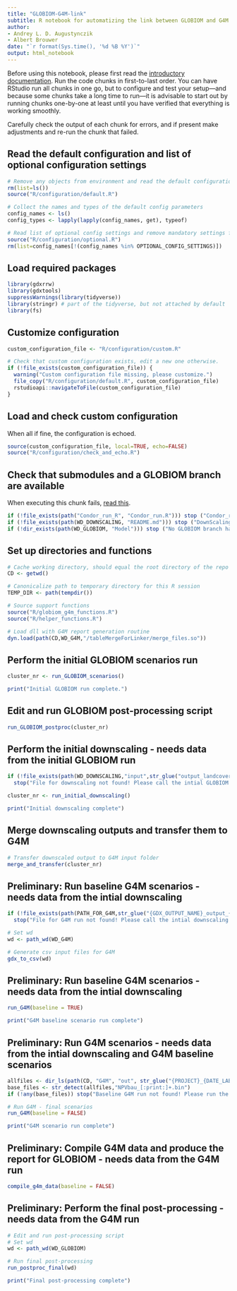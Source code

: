 ```yaml
---
title: "GLOBIOM-G4M-link"
subtitle: R notebook for automatizing the link between GLOBIOM and G4M.
author:
- Andrey L. D. Augustynczik
- Albert Brouwer 
date: "`r format(Sys.time(), '%d %B %Y')`"
output: html_notebook
---
```


Before using this notebook, please first read the [introductory documentation](https://iiasa.github.io/GLOBIOM-G4M-link). Run the code chunks in first-to-last order. You can have RStudio run all chunks in one go, but to configure and test your setup---and because some chunks take a long time to run---it is advisable to start out by running chunks one-by-one at least until you have verified that everything is working smoothly.

Carefully check the output of each chunk for errors, and if present make adjustments and re-run the chunk that failed.

## Read the default configuration and list of optional configuration settings

```r
# Remove any objects from environment and read the default configuration
rm(list=ls())
source("R/configuration/default.R")

# Collect the names and types of the default config parameters
config_names <- ls()
config_types <- lapply(lapply(config_names, get), typeof)

# Read list of optional config settings and remove mandatory settings form the environment
source("R/configuration/optional.R")
rm(list=config_names[!(config_names %in% OPTIONAL_CONFIG_SETTINGS)])
```

## Load required packages

```r
library(gdxrrw)
library(gdxtools)
suppressWarnings(library(tidyverse))
library(stringr) # part of the tidyverse, but not attached by default
library(fs)
```

## Customize configuration

```r
custom_configuration_file <- "R/configuration/custom.R"

# Check that custom configuration exists, edit a new one otherwise.
if (!file_exists(custom_configuration_file)) {
  warning("Custom configuration file missing, please customize.")
  file_copy("R/configuration/default.R", custom_configuration_file)
  rstudioapi::navigateToFile(custom_configuration_file)
}
```

## Load and check custom configuration

When all if fine, the configuration is echoed.

```r
source(custom_configuration_file, local=TRUE, echo=FALSE)
source("R/configuration/check_and_echo.R")
```

## Check that submodules and a GLOBIOM branch are available

When executing this chunk fails, [read this](https://iiasa.github.io/GLOBIOM-G4M-link/#getting-set).

```r
if (!file_exists(path("Condor_run_R", "Condor_run.R"))) stop ("Condor_run_R submodule content is missing!")
if (!file_exists(path(WD_DOWNSCALING, "README.md"))) stop ("DownScaling submodule content is missing!")
if (!dir_exists(path(WD_GLOBIOM, "Model"))) stop ("No GLOBIOM branch has been checked out!")
```

## Set up directories and functions

```r
# Cache working directory, should equal the root directory of the repo's working tree.
CD <- getwd()

# Canonicalize path to temporary directory for this R session
TEMP_DIR <- path(tempdir())

# Source support functions
source("R/globiom_g4m_functions.R")
source("R/helper_functions.R")

# Load dll with G4M report generation routine
dyn.load(path(CD,WD_G4M,"/tableMergeForLinker/merge_files.so"))
```

## Perform the initial GLOBIOM scenarios run

```r
cluster_nr <- run_GLOBIOM_scenarios()

print("Initial GLOBIOM run complete.")
```

## Edit and run GLOBIOM post-processing script

```r
run_GLOBIOM_postproc(cluster_nr)
```

## Perform the initial downscaling - needs data from the initial GLOBIOM run

```r
if (!file_exists(path(WD_DOWNSCALING,"input",str_glue("output_landcover_{PROJECT}_{DATE_LABEL}.gdx"))))
  stop("File for downscaling not found! Please call the intial GLOBIOM run before downscaling")

cluster_nr <- run_initial_downscaling()

print("Initial downscaling complete")
```

## Merge downscaling outputs and transfer them to G4M

```r

# Transfer downscaled output to G4M input folder
merge_and_transfer(cluster_nr)
```

## Preliminary: Run baseline G4M scenarios - needs data from the intial downscaling

```r
if (!file_exists(path(PATH_FOR_G4M,str_glue("{GDX_OUTPUT_NAME}_output_{PROJECT}_{DATE_LABEL}.gdx"))))
  stop("File for G4M run not found! Please call the intial downscaling before the G4M run")

# Set wd
wd <- path_wd(WD_G4M)

# Generate csv input files for G4M 
gdx_to_csv(wd)
```

## Preliminary: Run baseline G4M scenarios - needs data from the intial downscaling

```r
run_G4M(baseline = TRUE)

print("G4M baseline scenario run complete")

```

## Preliminary: Run G4M scenarios - needs data from the intial downscaling and G4M baseline scenarios

```r
allfiles <- dir_ls(path(CD, "G4M", "out", str_glue("{PROJECT}_{DATE_LABEL}"), "baseline"))
base_files <- str_detect(allfiles,"NPVbau_[:print:]+.bin")
if (!any(base_files)) stop("Baseline G4M run not found! Please run the baseline before the G4M scenarios")

# Run G4M - final scenarios
run_G4M(baseline = FALSE)

print("G4M scenario run complete")
```

## Preliminary: Compile G4M data and produce the report for GLOBIOM  - needs data from the G4M run

```r
compile_g4m_data(baseline = FALSE)
```

## Preliminary: Perform the final post-processing - needs data from the G4M run

```r
# Edit and run post-processing script
# Set wd 
wd <- path_wd(WD_GLOBIOM)

# Run final post-processing
run_postproc_final(wd)

print("Final post-processing complete")
```


